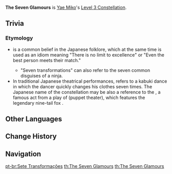 {{Constellation Infobox
|image       = Constellation The Seven Glamours.png
|description = Increases the Level of [[Yakan Evocation: Sesshou Sakura]] by 3.<br />Maximum ugprade level is 15.
|level       = 3
|character   = Yae Miko
|utility1    = Talent Level Increase
|utility2    = Elemental Skill Level Increase
}}
'''The Seven Glamours''' is [[Yae Miko]]'s [[Level 3 Constellation]].
<!--
==Gameplay Notes==
-->

==Trivia==
===Etymology===
* {{lang|"Seven transformations for [[kitsune]], eight transformations for [[tanuki]]"|ja=狐七化け、狸は八化け|ja_rm=Kitsune nana-bake, tanuki wa hachi-bake}} is a common belief in the Japanese folklore, which at the same time is used as an idiom meaning "There is no limit to excellence" or "Even the best person meets their match."
** "Seven transformations" can also refer to the seven common disguises of a ninja.
* In traditional Japanese theatrical performances, {{lang|''nanabake''|ja=七化け}} refers to a kabuki dance in which the dancer quickly changes his clothes seven times. The Japanese name of the constellation may be also a reference to the {{lang|Act of Kitsune's Seven Transformations|ja=狐七化けの段|ja_rm=Kitsune Nanabake no Dan}}, a famous act from a play of {{w|Bunraku}} (puppet theater), which features the legendary nine-tail fox {{w|Tamamo-no-Mae}}.

==Other Languages==
{{Other Languages
|en      = The Seven Glamours
|zhs     = 七段妙变化
|zhs_rm  = Qī Duàn Miào Biànhuà
|zht     = 七段妙變化
|zht_rm  = Qī Duàn Miào Biànhuà
|zh_tl   = Seven-Step Wonderful Transformations
|ja      = 七化けの段
|ja_rm   = Nanabake no Dan{{Assumed}}
|ja_tl   = Step of Seven Transformations
|ja_note = Perhaps a pun for "Act of Seven Transformations" ("act" in the sense of a division of a theater work). See the [[#Etymology|Etymology section]].
|ko      = 신묘한 7단 변화
|ko_rm   = Sinmyohan Chil-dan Byeonhwa
|ko_tl   = Mysterious Seven-Step Change
|es      = Heptatransformación
|es_tl   = Seven Transformations
|fr      = Les sept glamours
|fr_tl   = The Seven Glamours
|ru      = Семь чудесных превращений
|ru_tl   = Seven Wonderful Transformations
|th      = The Seven Glamours
|vi      = {{tt|Thất Diệu Biến Hóa|七妙變化}}
|vi_tl   = Seven Wonderful Transformations
|de      = Sieben wunderbare Variationen
|de_tl   = Seven Wonderful Variations
|id      = The Seven Glamours
|pt      = Sete Transformações
|pt_tl   = Seven Transformations
}}

==Change History==
{{Change History|2.5}}

==Navigation==
{{Talent Navbox|Yae Miko}}
[[pt-br:Sete Transformações]]
[[th:The Seven Glamours]]
[[th:The Seven Glamours]]